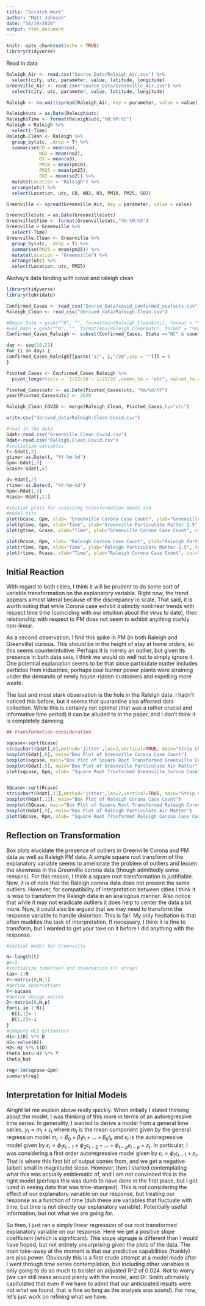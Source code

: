 ```yaml
---
title: "Scratch Work"
author: "Matt Johnson"
date: "10/19/2020"
output: html_document
---
```


```r
knitr::opts_chunk$set(echo = TRUE)
library(tidyverse)
```

Read in data
```r
Raleigh_Air <- read.csv("Source_Data/Raleigh_Air.csv") %>% 
  select(city, utc, parameter, value, latitude, longitude)
Greenville_Air <- read.csv("Source_Data/Greenville_Air.csv") %>% 
  select(city, utc, parameter, value, latitude, longitude)
```

```r
Raleigh <- na.omit(spread(Raleigh_Air, key = parameter, value = value))

Raleigh$utc = as.Date(Raleigh$utc) 
Raleigh$Time <- format(Raleigh$utc,"%H:%M:%S")
Raleigh = Raleigh %>% 
  select(-Time)
Raleigh.Clean <- Raleigh %>% 
  group_by(utc, .drop = T) %>% 
  summarise(CO = mean(co), 
            NO2 = mean(no2), 
            O3 = mean(o3), 
            PM10 = mean(pm10), 
            PM25 = mean(pm25), 
            SO2 = mean(so2)) %>% 
  mutate(Location = "Raleigh") %>% 
  arrange(utc) %>% 
  select(Location, utc, CO, NO2, O3, PM10, PM25, SO2)

Greenville <- spread(Greenville_Air, key = parameter, value = value)

Greenville$utc = as.Date(Greenville$utc) 
Greenville$Time <- format(Greenville$utc,"%H:%M:%S")
Greenville = Greenville %>% 
  select(-Time)
Greenville.Clean <- Greenville %>% 
  group_by(utc, .drop = T) %>% 
  summarise(PM25 = mean(pm25)) %>% 
  mutate(Location = "Greenville") %>% 
  arrange(utc) %>% 
  select(Location, utc, PM25)
```

Akshay's data binding with covid and raleigh clean

```r
library(tidyverse)
library(lubridate)
```

```r
Confirmed_Cases <- read_csv("Source_Data/covid_confirmed_usafacts.csv")
Raleigh_Clean <- read_csv("derived_data/Raleigh.Clean.csv")
```

```r
#Begin_Date = gsub("^0", "", format(min(Raleigh_Clean$utc), format = "%m/%d/%Y"))
#End_Date = gsub("^0", "", format(max(Raleigh_Clean$utc), format = "%m/%d/%Y"))
Confirmed_Cases_Raleigh <- subset(Confirmed_Cases, State =="NC" & countyFIPS == 37183, select = `1/22/20`:`10/18/20`)

day <- seq(10,21)
for (i in day) {
Confirmed_Cases_Raleigh[[paste("1/", i,"/20",sep = "")]] = 0
}

Pivoted_Cases <- Confirmed_Cases_Raleigh %>%
  pivot_longer(cols = `1/22/20`:`1/21/20`,names_to = "utc", values_to = "Cases")

Pivoted_Cases$utc <- as.Date(Pivoted_Cases$utc, "%m/%d/%Y")
year(Pivoted_Cases$utc) <- 2020

Raleigh_Clean_COVID <- merge(Raleigh_Clean, Pivoted_Cases,by="utc")

write.csv("derived_data/Raleigh.Clean.Covid.csv")
```


```r
#read in the data
Gdat<-read.csv("Greenville.Clean.Covid.csv")
Rdat<-read.csv("Raleigh.Clean.Covid.csv")
#initialize variables
t<-Gdat[,2]
gtime<-as.Date(t, "%Y-%m-%d")
Gpm<-Gdat[,5]
Gcase<-Gdat[,6]

d<-Rdat[,2]
rtime<-as.Date(d, "%Y-%m-%d")
Rpm<-Rdat[,9]
Rcase<-Rdat[,11]

#initial plots for assessing transformation needs and 
#model fits
plot(Gcase, Gpm, xlab= "Greenville Corona Case Count", ylab="Greenville Particulate Matter 2.5")
plot(gtime, Gpm, xlab="Time", ylab="Greenville Particulate Matter 2.5", type="o", col="blue")
plot(gtime, Gcase, xlab="Time", ylab="Greenville Corona Case Count", col="red", pch="*")

plot(Rcase, Rpm, xlab= "Raleigh Corona Case Count", ylab="Raleigh Particulate Matter 2.5")
plot(rtime, Rpm, xlab="Time", ylab="Raleigh Particulate Matter 2.5", type="o", col="green")
plot(rtime, Rcase, xlab="Time", ylab="Raleigh Corona Case Count", col="purple", pch="*")


```

## Initial Reaction
With regard to both cities, I think it will be prudent to do some sort of variable transformation on the explanatory variable.  Right now, the trend appears almost lateral because of the discrepancy in scale.  That said, it is worth noting that while Corona case exhibit distinctly nonlinear trends with respect time time (coinciding with our intuition about the virus to date), their relationship with respect to PM does not seem to exhibit anything starkly non-linear.

As a second observation, I find this spike in PM (in both Raleigh and Greenville) curious.  This should be in the height of stay at home orders, so this seems counterintuitive.  Perhaps it is merely an outlier, but given its presence in both data sets, I think we would do well not to simply ignore it.  One potential explanation seems to be that since particulate matter includes particles from industries, perhaps coal burner power plants were straining under the demands of newly house-ridden customers and expelling more waste.  

The last and most stark observation is the hole in the Raleigh data.  I hadn't noticed this before, but it seems that quarantine also affected data collection.  While this is certainly not optimal (that was a rather crucial and informative time period) it can be alluded to in the paper, and I don't think it is completely damning.  


```r
## transformation consideration

sqcase<-sqrt(Gcase)
stripchart(Gdat[,6],method='jitter',las=2,vertical=TRUE, main="Strip Chart Greenville Corona Case Count")
boxplot(Gdat[,6], main="Box Plot of Greenville Corona Case Count")
boxplot(sqcase, main="Box Plot of Square Root Transformed Greenville Corona Case Count")
boxplot(Gdat[,5], main="Box Plot of Greenville Particulate Air Matter")
plot(sqcase, Gpm, xlab= "Square Root Tranformed Greenville Corona Case Count", ylab="Greenville Particulate Matter 2.5")


SQcase<-sqrt(Rcase)
stripchart(Rdat[,11],method='jitter',las=2,vertical=TRUE, main="Strip Chart Raleigh Corona Case Count")
boxplot(Rdat[,11], main="Box Plot of Raleigh Corona Case Count")
boxplot(SQcase, main="Box Plot of Square Root Transformed Raleigh Corona Case Count")
boxplot(Rdat[,9], main="Box Plot of Raleigh Particulate Air Matter")
plot(SQcase, Rpm, xlab= "Square Root Tranformed Raleigh Corona Case Count", ylab="Raleigh Particulate Matter 2.5")
```



## Reflection on Transformation

Box plots elucidate the presence of outliers in Greenville Corona and PM data as well as Raleigh PM data.  A simple square root transform of the explanatory variable seems to ameliorate the problem of outliers and lessen the skewness in the Greenville corona data (though admittedly some remains).  For this reason, I think a square root transformation is justifiable.  Now, it is of note that the Raleigh corona data does not present the same outliers.  However, for compatibility of interpretation between cities I think it is wise to transform the Raleigh data in an analogous manner.  Also notice that while it may not eradicate outliers it does help to center the data a bit more.  Now, it could also be argued that we may need to transform the response variable to handle distortion.  This is fair.  My only hesitation is that often muddies the task of interpretation.  If necessary, I think it is fine to transform, but I wanted to get your take on it before I did anything with the response.  

```r
#initial model for Greenville

N<-length(t)
p<-2
#initialize time(tax) and observation (Y) arrays
tax<-1:N
Y<-matrix(0,N,1)
#define observations
Y<-sqcase
#define design matrix
D<-matrix(0,N,p)
for(i in 1:N){
  D[i,1]<-1
  D[1,2]<-i
}
#compute OLS Estimators
H1<-t(D) %*% D
H2<-solve(H1)
H2<-H2 %*% t(D)
theta_hat<-H2 %*% Y
theta_hat

reg<-lm(sqcase~Gpm)
summary(reg)
```

## Interpretation for Initial Models

Alright let me explain above really quickly.  When initially I stated thinking about the model, I was thinking of this more in terms of an autoregressive time series.  In generality, I wanted to derive a model from a general time series, $y_t=m_t+\epsilon_t$ where $m_t$ is the mean component given by the general regression model $m_t=\beta_0+\beta_1t_1+...+\beta_kt_k$ and $\epsilon_t$ is the autoregressive model given by $\epsilon_t=\phi_1\epsilon_{t-1}+\phi_2\epsilon_{t-2}+...+\phi_{t-p}\epsilon_{t-p}+z_t$. In particular, I was considering a first order autoregressive model given by $\epsilon_t=\phi_1\epsilon_{t-1}+z_t$.  That is where this first bit of output comes from, and we get a negative (albeit small in magnitude) slope.  However, then I started contemplating what this was actually emblematic of, and I am not convinced this is the right model (perhaps this was dumb to have done in the first place, but I got lured in seeing data that was time-stamped).  This is not considering the effect of our explanatory variable on our response, but treating our response as a function of time (duh these are variables that fluctuate with time, but time is not directly our explanatory variable).  Potentially useful information, but not what we are going for.  

So then, I just ran a simply linear regression of our root transformed explanatory variable on our response.  Here we get a positive slope coefficient (which is significant).  This slope signage is different than I would have hoped, but not entirely unsurprising given the plots of the data.  The main take-away at the moment is that our predictive capabilities (frankly) are piss power.  Obviously this is a first crude attempt at a model made after I went through time series contemplation, but including other variables is only going to do so much to bolster an adjusted R^2 of 0.024.  Not to worry (we can still mess around plenty with the model, and Dr. Smith ultimately capitulated that even if we have to admit that our anticipated results were not what we found, that is fine so long as the analysis was sound).  For now, let's just work on refining what we have.  




